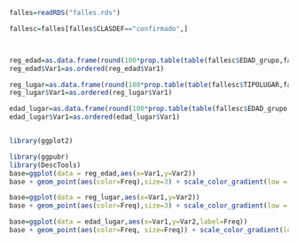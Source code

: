 
```r
falles=readRDS("falles.rds")
```
```r
fallesc=falles[falles$CLASDEF=="confirmado",]



reg_edad=as.data.frame(round(100*prop.table(table(fallesc$EDAD_grupo,fallesc$DEPARTAMENTO),margin = 2),1))
reg_edad$Var1=as.ordered(reg_edad$Var1)

reg_lugar=as.data.frame(round(100*prop.table(table(fallesc$TIPOLUGAR,fallesc$DEPARTAMENTO),margin = 2),1))
reg_lugar$Var1=as.ordered(reg_lugar$Var1)

edad_lugar=as.data.frame(round(100*prop.table(table(fallesc$EDAD_grupo,fallesc$TIPOLUGAR)),1))
edad_lugar$Var1=as.ordered(edad_lugar$Var1)


library(ggplot2)
```


```r
library(ggpubr)
library(DescTools)
base=ggplot(data = reg_edad,aes(x=Var1,y=Var2))
base + geom_point(aes(color=Freq),size=3) + scale_color_gradient(low = "yellow",high = "red",name="% Fallecidos") + labs(title="Porcentaje de fallecidos por Grupo Etareo",x="Grupo Etareo", y="")

```
```r
base=ggplot(data = reg_lugar,aes(x=Var1,y=Var2))
base + geom_point(aes(color=Freq),size=3) + scale_color_gradient(low = "yellow",high = "red",name="%") + labs(title="Porcentaje de fallecidos por Lugar",x="Lugar de fallecimiento", y="")
```

```r
base=ggplot(data = edad_lugar,aes(x=Var1,y=Var2,label=Freq)) 
base + geom_point(aes(color=Freq, size=Freq)) + scale_color_gradient(low = "yellow",high = "red",name="%") + labs(title="Porcentaje de fallecidos por Lugar y Edad",x="", y="") + guides(size=F, color=F) + geom_text(nudge_x = 0.25)
```
